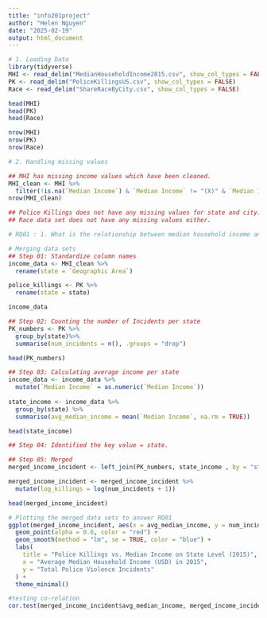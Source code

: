 ```yaml
---
title: "info201project"
author: "Helen Nguyen"
date: "2025-02-19"
output: html_document
---
```


```r
# 1. Loading Data
library(tidyverse)
MHI <- read_delim("MedianHouseholdIncome2015.csv", show_col_types = FALSE)
PK <- read_delim("PoliceKillingsUS.csv", show_col_types = FALSE)
Race <- read_delim("ShareRaceByCity.csv", show_col_types = FALSE)

head(MHI)
head(PK)
head(Race)

nrow(MHI)
nrow(PK)
nrow(Race)

```


```r
# 2. Handling missing values

## MHI has missing income values which have been cleaned.
MHI_clean <- MHI %>%
  filter(!is.na(`Median Income`) & `Median Income` != "(X)" & `Median Income` != "-")
nrow(MHI_clean)

## Police Killings does not have any missing values for state and city.
## Race data set does not have any missing values either.

```

```r
# RQ01 : 1.	What is the relationship between median household income and police killings in US cities?

# Merging data sets
## Step 01: Standardize column names
income_data <- MHI_clean %>%
  rename(state = `Geographic Area`)

police_killings <- PK %>%
  rename(state = state)

income_data

## Step 02: Counting the number of Incidents per state
PK_numbers <- PK %>%
  group_by(state)%>%
  summarise(num_incidents = n(), .groups = "drop")

head(PK_numbers)

## Step 03: Calculating average income per state
income_data <- income_data %>%
  mutate(`Median Income` = as.numeric(`Median Income`))
  
state_income <- income_data %>%
  group_by(state) %>%
  summarise(avg_median_income = mean(`Median Income`, na.rm = TRUE))

head(state_income)

## Step 04: Identified the key value = state.

## Step 05: Merged
merged_income_incident <- left_join(PK_numbers, state_income , by = "state")

merged_income_incident <- merged_income_incident %>%
  mutate(log_killings = log(num_incidents + 1))

head(merged_income_incident)

```

```r
# Plotting the merged data sets to answer RQ01
ggplot(merged_income_incident, aes(x = avg_median_income, y = num_incidents)) +
  geom_point(alpha = 0.6, color = "red") + 
  geom_smooth(method = "lm", se = TRUE, color = "blue") + 
  labs(
    title = "Police Killings vs. Median Income on State Level (2015)",
    x = "Average Median Household Income (USD) in 2015",
    y = "Total Police Violence Incidents"
  ) +
  theme_minimal()
```

```r
#testing co-relation
cor.test(merged_income_incident$avg_median_income, merged_income_incident$num_incidents, method = "pearson")

```